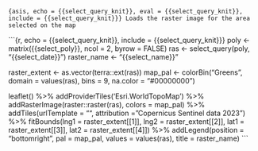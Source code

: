 ```{asis, echo = {{select_query_knit}}, eval = {{select_query_knit}}, include = {{select_query_knit}}}
Loads the raster image for the area selected on the map
```

```{r, echo = {{select_query_knit}}, include = {{select_query_knit}}}
poly <- matrix({{select_poly}}, ncol = 2, byrow = FALSE)
ras <- select_query(poly, "{{select_date}}")
raster_name <- "{{select_name}}"

raster_extent <- as.vector(terra::ext(ras))
map_pal <- colorBin("Greens", domain = values(ras), bins = 9, na.color = "#00000000")

leaflet() %>%
  addProviderTiles('Esri.WorldTopoMap') %>%
  addRasterImage(raster::raster(ras), colors = map_pal) %>%
  addTiles(urlTemplate = "", attribution = "Copernicus Sentinel data 2023") %>%
  fitBounds(lng1 = raster_extent[[1]], lng2 = raster_extent[[2]], lat1 = raster_extent[[3]], lat2 = raster_extent[[4]]) %>%
  addLegend(position = "bottomright", pal = map_pal, values = values(ras),
            title = raster_name) 
```
